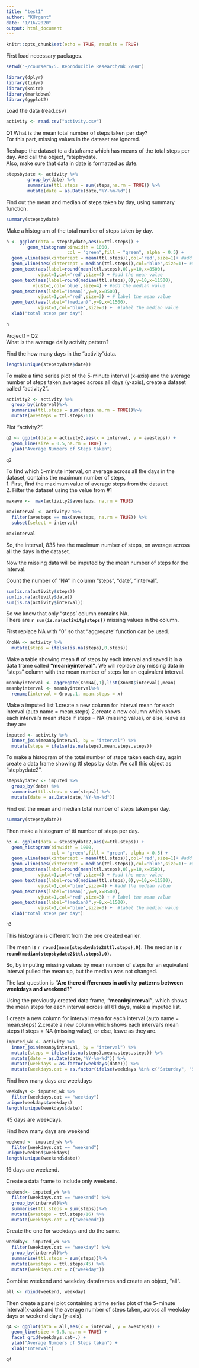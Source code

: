 ---
title: "test1"
author: "KUrgent"
date: "1/16/2020"
output: html_document
---

```{r setup, include=FALSE}
knitr::opts_chunk$set(echo = TRUE, results = TRUE)
```



First load necessary packages.  
```{r packages}

setwd("~/coursera/5. Reproducible Research/Wk 2/HW")

library(dplyr)
library(tidyr)
library(knitr)
library(markdown)
library(ggplot2)
```
Load the data (read.csv) 
```{r, echo=TRUE,results='asis'}
activity <- read.csv("activity.csv")
```
Q1 What is the mean total number of steps taken per day?  
For this part, missing values in the dataset are ignored.  

Reshape the dataset to a dataframe which has means of the total steps per day. 
And call the object, "stepbydate.  
Also, make sure that data in date is formatted as date.

```{r, echo=TRUE,results='asis'}
stepsbydate <- activity %>%
        group_by(date) %>%
        summarise(ttl.steps = sum(steps,na.rm = TRUE)) %>%
        mutate(date = as.Date(date,"%Y-%m-%d"))
```

Find out the mean and median of steps taken by day, using summary function.  

```{r,, echo=TRUE,results='asis'}
summary(stepsbydate)
```

Make a histogram of the total number of steps taken by day. 
```{r,echo=TRUE}
h <- ggplot(data = stepsbydate,aes(x=ttl.steps)) +
        geom_histogram(binwidth = 1000,
                       col = "green",fill = "green", alpha = 0.5) +
  geom_vline(aes(xintercept = mean(ttl.steps)),col='red',size=1)+ #add a line to show mean
  geom_vline(aes(xintercept = median(ttl.steps)),col='blue',size=1)+ #add a line to show median
  geom_text(aes(label=round(mean(ttl.steps),0),y=10,x=8500),
            vjust=1,col='red',size=4) + #add the mean value
  geom_text(aes(label=round(median(ttl.steps),0),y=10,x=11500),
          vjust=1,col='blue',size=4) + #add the median value
  geom_text(aes(label="(mean)",y=9,x=8500),
            vjust=1,col='red',size=3) + # label the mean value
  geom_text(aes(label="(median)",y=9,x=11500),
            vjust=1,col='blue',size=3) +  #label the median value
  xlab("total steps per day")
  
h
```

Project1 - Q2  
What is the average daily activity pattern?  

Find the how many days in the "activity"data.

```{r,, echo=TRUE,results='asis'}
length(unique(stepsbydate$date))
```

To make a time series plot of the 5-minute interval (x-axis) and the average number of steps taken,averaged across all days (y-axis), create a dataset called "activity2".

```{r,, echo=TRUE,results='asis'}
activity2 <- activity %>%
  group_by(interval)%>%
  summarise(ttl.steps = sum(steps,na.rm = TRUE))%>% 
  mutate(avesteps = ttl.steps/61)
```

Plot "activity2".

```{r,echo=TRUE,results='asis'}
q2 <- ggplot(data = activity2,aes(x = interval, y = avesteps)) + 
  geom_line(size = 0.5,na.rm = TRUE) +
  ylab("Average Numbers of Steps taken")
              
q2
```

To find which 5-minute interval, on average across all the days in the dataset, contains the maximum number of steps,  
1. First, find the maximum value of average steps from the dataset  
2. Filter the dataset using the velue from #1

```{r,echo=TRUE,results='asis'}
maxave <-  max(activity2$avesteps, na.rm = TRUE)

maxinterval <- activity2 %>%
  filter(avesteps == max(avesteps, na.rm = TRUE)) %>%
  subset(select = interval)

maxinterval
```

So, the interval, 835 has the maximum number of steps, on average across all the days
in the dataset.

Now the missing data will be imputed by the mean number of steps for the interval. 

Count the number of "NA" in column "steps", "date", "interval".

```{r, echo=TRUE,results='asis'}
sum(is.na(activity$steps))
sum(is.na(activity$date))
sum(is.na(activity$interval))
```

So we know that only "steps' column contains NA.  
There are **`r sum(is.na(activity$steps))`** missing values in the column.

First replace NA with "0" so that "aggregate' function can be used.  
```{r, echo=TRUE,results='asis'}
XnoNA <- activity %>%
  mutate(steps = ifelse(is.na(steps),0,steps))
```

Make a table showing mean # of steps by each interval and saved it in a data frame
called **"meanbyinterval"**.  We will replace any missing data in "steps" column with the mean number of steps for an equivalent interval.


```{r, echo=TRUE,results='asis'}
meanbyinterval <- aggregate(XnoNA[,1],list(XnoNA$interval),mean)
meanbyinterval <- meanbyinterval%>%
  rename(interval = Group.1, mean.steps = x)
```

Make a imputed list
 1.create a new column for interval mean for each interval (auto name = mean.steps)
 2.create a new column which shows each interval's mean steps
if steps  = NA (missing value), or else, leave as they are

```{r, echo=TRUE,results='asis'}
imputed <- activity %>%
  inner_join(meanbyinterval, by = "interval") %>%
  mutate(steps = ifelse(is.na(steps),mean.steps,steps))
```

To make a histogram of the total number of steps taken each day,
again create a data frame showing ttl steps by date.
We call this object as "stepbydate2".  

```{r, echo=TRUE,results='asis'}
stepsbydate2 <- imputed %>%
  group_by(date) %>%
  summarise(ttl.steps = sum(steps)) %>%
  mutate(date = as.Date(date,"%Y-%m-%d"))
```

Find out the mean and median total number of steps taken per day.
```{r, echo=TRUE,results='asis'}
summary(stepsbydate2)
```


Then make a histogram of ttl number of steps per day.

```{r, echo=TRUE,results='asis'}
h3 <- ggplot(data = stepsbydate2,aes(x=ttl.steps)) +
  geom_histogram(binwidth = 1000,
                 col = "green",fill = "green", alpha = 0.5) +
  geom_vline(aes(xintercept = mean(ttl.steps)),col='red',size=1)+ #add a line to show mean
  geom_vline(aes(xintercept = median(ttl.steps)),col='blue',size=1)+ #add a line to show median
  geom_text(aes(label=round(mean(ttl.steps),0),y=10,x=8500),
            vjust=1,col='red',size=4) + #add the mean value
  geom_text(aes(label=round(median(ttl.steps),0),y=10,x=11500),
            vjust=1,col='blue',size=4) + #add the median value
  geom_text(aes(label="(mean)",y=9,x=8500),
            vjust=1,col='red',size=3) + # label the mean value
  geom_text(aes(label="(median)",y=9,x=11500),
            vjust=1,col='blue',size=3) +  #label the median value
  xlab("total steps per day")

h3
```

This histogram is different from the one created eariler.


The mean is **`r round(mean(stepsbydate2$ttl.steps),0)`**.
The median is **`r round(median(stepsbydate2$ttl.steps),0)`**.

So, by imputing missing values by mean number of steps for an equivalant
interval pulled the mean up, but the median was not changed.

The last question is **"Are there differences in activity patterns
between weekdays and weekend?"**

Using the previously created data frame, **"meanbyinterval"**, which shows the mean steps for each interval across all 61 days, make a imputed list.

1.create a new column for interval mean for each interval (auto name = mean.steps)
2.create a new column which shows each interval's mean steps if steps  = NA (missing value), or else, leave as they are.

```{r, echo=TRUE,results='asis'}
imputed_wk <- activity %>%
  inner_join(meanbyinterval, by = "interval") %>%
  mutate(steps = ifelse(is.na(steps),mean.steps,steps)) %>%
  mutate(date = as.Date(date,"%Y-%m-%d")) %>%
  mutate(weekdays = as.factor(weekdays(date))) %>%
  mutate(weekdays.cat = as.factor(ifelse(weekdays %in% c("Saturday", "Sunday"),"weekend","weekday")))
```


Find how many days are weekdays
```{r, echo=TRUE,results='asis'}
weekdays <- imputed_wk %>%
  filter(weekdays.cat == "weekday")
unique(weekdays$weekdays)
length(unique(weekdays$date))
```

45 days are weekdays.

Find how many days are weekend
```{r, echo=TRUE,results='asis'}
weekend <- imputed_wk %>%
  filter(weekdays.cat == "weekend")
unique(weekend$weekdays)
length(unique(weekend$date))
```

16 days are weekend.

Create a data frame to include only weekend.

```{r, echo=TRUE,results='asis'}
weekend<- imputed_wk %>%
  filter(weekdays.cat == "weekend") %>%
  group_by(interval)%>%
  summarise(ttl.steps = sum(steps))%>% 
  mutate(avesteps = ttl.steps/16) %>%
  mutate(weekdays.cat = c("weekend"))
```

Create the one for weekdays and do the same.

```{r, echo=TRUE,results='asis'}
weekday<- imputed_wk %>%
  filter(weekdays.cat == "weekday") %>%
  group_by(interval)%>%
  summarise(ttl.steps = sum(steps))%>% 
  mutate(avesteps = ttl.steps/45) %>%
  mutate(weekdays.cat = c("weekday"))
```

Combine weekend and weekday dataframes and create an object, "all".

```{r, echo=TRUE,results='asis'}
all <- rbind(weekend, weekday)
```

Then create a panel plot containing a time series plot of the 5-minute interval(x-axis) and the average number of steps taken, across all weekday days or weekend days (y-axis).

```{r, echo=TRUE,results='asis'}
q4 <- ggplot(data = all,aes(x = interval, y = avesteps)) + 
  geom_line(size = 0.5,na.rm = TRUE) +
  facet_grid(weekdays.cat~.) +
  ylab("Average Numbers of Steps taken") +
  xlab("Interval")

q4
```